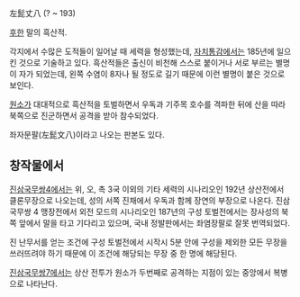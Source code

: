 左髭丈八
(? ~ 193)

[[후한]] 말의 흑산적.

각지에서 수많은 도적들이 일어날 때 세력을 형성했는데, [[자치통감]]에서는 185년에 일으킨 것으로 기술하고 있다. 흑산적들은 출신이 비천해 스스로 붙이거나 서로 부르는 별명이 자가 되었는데, 왼쪽 수염이 8자나 될 정도로 길기 때문에 이런 별명이 붙은 것으로 보인다.

[[원소]]가 대대적으로 흑산적을 토벌하면서 우독과 기주목 호수를 격파한 뒤에 산을 따라 북쪽으로 진군하면서 공격을 받아 참수되었다.

좌자문팔(左髭文八)이라고 나오는 판본도 있다.

== 창작물에서 ==
[[진삼국무쌍4]]에서는 위, 오, 촉 3국 이외의 기타 세력의 시나리오인 192년 상산전에서 클론무장으로 나오는데, 성의 서쪽 진채에서 우독과 함께 장연의 부장으로 나온다. 진삼국무쌍 4 맹장전에서 외전 모드의 시나리오인 187년의 구성 토벌전에서는 장사성의 북쪽 앞에서 말을 타고 기다리고 있으며, 국내 정발판에서는 좌염장팔로 잘못 번역되었다.

진 난무서를 얻는 조건에 구성 토벌전에서 시작시 5분 안에 구성을 제외한 모든 무장을 쓰러뜨려야 하기 때문에 이 조건에 해당되는 무장 중 한 명에 해당된다.

[[진삼국무쌍7]]에서는 상산 전투가 원소가 두번째로 공격하는 지점이 있는 중앙에서 복병으로 나타난다.

